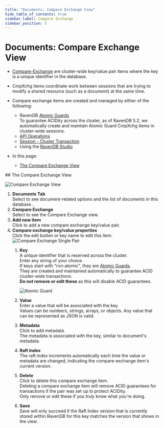 ```yaml
---
title: "Documents: Compare Exchange View"
hide_table_of_contents: true
sidebar_label: Compare Exchange
sidebar_position: 5
---
```



# Documents: Compare Exchange View
<Admonition type="note" title="Note">

* [Compare-Exchange](../../../client-api/operations/compare-exchange/overview.mdx) are cluster-wide key/value pair items where the key 
  is a unique identifier in the database.

* CmpXchg items coordinate work between sessions that are 
  trying to modify a shared resource (such as a document) at the same time.

* Compare exchange items are created and managed by either of the following:
  * RavenDB [Atomic Guards](../../../client-api/session/cluster-transaction/atomic-guards.mdx)  
    To guarantee ACIDity across the cluster, 
    as of RavenDB 5.2, we automatically create and maintain Atomic Guard CmpXchg items in cluster-wide sessions.  
  * [API Operations](../../../client-api/operations/compare-exchange/overview.mdx)
  * [Session - Cluster Transaction](../../../client-api/session/cluster-transaction/overview.mdx)
  * Using the [RavenDB Studio](../../../studio/database/documents/compare-exchange-view.mdx#the-compare-exchange-view)

* In this page:
  * [The Compare Exchange View](../../../studio/database/documents/compare-exchange-view.mdx#the-compare-exchange-view)

</Admonition>
## The Compare Exchange View

![Compare Exchange View](./assets/compare-exchange-view.png)

1. **Documents Tab**  
   Select to see document-related options and the list of documents in this database .  
2. **Compare Exchange**  
   Select to see the Compare Exchange view.  
3. **Add new item**  
   Click to add a new compare exchange key/value pair.  
4. **Compare exchange key/value properties**  
   Click the edit button or key name to edit this item.  
    ![Compare Exchange Single Pair](./assets/compare-exchange-single-pair.png)
    1. **Key**  
       A unique identifier that is reserved across the cluster.  
       Enter any string of your choice.  
        <Admonition type="info" title="Atomic Guards" id="atomic-guards" href="#atomic-guards">
        If keys start with "rvn-atomic", they are [Atomic Guards](../../../client-api/session/cluster-transaction/atomic-guards.mdx).  
        They are created and maintained automatically to guarantee ACID cluster-wide transactions.  
        **Do not remove or edit these** as this will disable ACID guarantees.  
        
        ![Atomic Guard](./assets/compare-exchange-atomic-guard.png)

        </Admonition>
    2. **Value**  
       Enter a value that will be associated with the key.  
       Values can be numbers, strings, arrays, or objects. Any value that can be represented as JSON is valid.
    3. **Metadata**  
       Click to add metadata.  
       The metadata is associated with the key, similar to document's metadata.  
    4. **Raft Index**  
       The raft index increments automatically each time the value or metadata are changed, indicating the compare-exchange item's 
       current version.  
    5. **Delete**  
       Click to delete this compare exchange item.  
       <Admonition type="warning" title="Warning" id="warning" href="#warning">
       Deleting a compare exchange item will remove ACID guarantees for transactions if the pair was set up to protect ACIDity.  
       Only remove or edit these if you _truly_ know what you're doing.  
       </Admonition>
    6. **Save**  
       Save will only succeed if the Raft Index version that is currently stored within RavenDB for this key 
       matches the version that shows in the view.  




